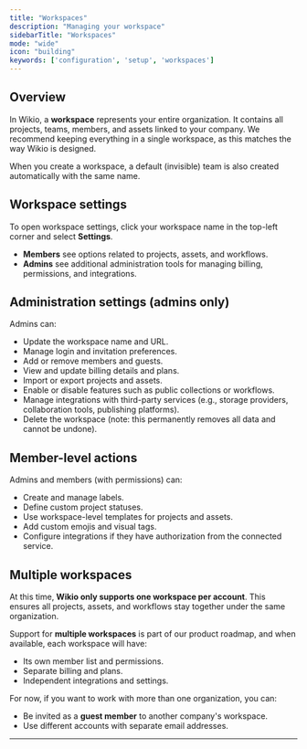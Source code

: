 ```yaml
---
title: "Workspaces"
description: "Managing your workspace"
sidebarTitle: "Workspaces"
mode: "wide"
icon: "building"
keywords: ['configuration', 'setup', 'workspaces']
---
```


## Overview

In Wikio, a **workspace** represents your entire organization. It contains all projects, teams, members, and assets linked to your company. We recommend keeping everything in a single workspace, as this matches the way Wikio is designed.

When you create a workspace, a default (invisible) team is also created automatically with the same name.

## Workspace settings

To open workspace settings, click your workspace name in the top-left corner and select **Settings**.

- **Members** see options related to projects, assets, and workflows.
- **Admins** see additional administration tools for managing billing, permissions, and integrations.

## Administration settings (admins only)

Admins can:

- Update the workspace name and URL.
- Manage login and invitation preferences.
- Add or remove members and guests.
- View and update billing details and plans.
- Import or export projects and assets.
- Enable or disable features such as public collections or workflows.
- Manage integrations with third-party services (e.g., storage providers, collaboration tools, publishing platforms).
- Delete the workspace (note: this permanently removes all data and cannot be undone).

## Member-level actions

Admins and members (with permissions) can:

- Create and manage labels.
- Define custom project statuses.
- Use workspace-level templates for projects and assets.
- Add custom emojis and visual tags.
- Configure integrations if they have authorization from the connected service.

## Multiple workspaces

At this time, **Wikio only supports one workspace per account**. This ensures all projects, assets, and workflows stay together under the same organization.

Support for **multiple workspaces** is part of our product roadmap, and when available, each workspace will have:

- Its own member list and permissions.
- Separate billing and plans.
- Independent integrations and settings.

For now, if you want to work with more than one organization, you can:

- Be invited as a **guest member** to another company's workspace.
- Use different accounts with separate email addresses.

---